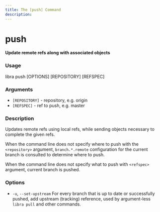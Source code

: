 ```yaml
---
title: The [push] Command
description:
---
```


# push

**Update remote refs along with associated objects**

### Usage

libra push \[OPTIONS\] \[REPOSITORY\] \[REFSPEC\]

### Arguments

-   `[REPOSITORY]` - repository, e.g. origin
-   `[REFSPEC]` - ref to push, e.g. master

### Description

Updates remote refs using local refs, while sending objects necessary to complete the given refs.

When the command line does not specify where to push with the `<repository>` argument, `branch.*.remote` configuration for the current branch is consulted to determine where to push.

When the command line does not specify what to push with `<refspec>` argument, current branch is pushed.

### Options

-   `-u`, `--set-upstream`
    For every branch that is up to date or successfully pushed, add upstream (tracking) reference,
    used by argument-less `libra pull` and other commands.